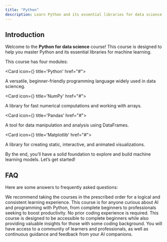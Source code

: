 ```yaml
---
title: "Python"
description: Learn Python and its essential libraries for data science.
---
```



## Introduction

Welcome to the **Python for data science** course! This course is designed to help you master Python and its essential libraries for machine learning.

This course has four modules:

<Cards>

<Card icon={<FaPython className="text-purple-300" />} title='Python' href="#">

A versatile, beginner-friendly programming language widely used in data scienceg.

</Card>

<Card icon={<SiNumpy className="text-blue-300" />} title='NumPy' href="#">

A library for fast numerical computations and working with arrays.

</Card>

<Card icon={<SiPandas />} title='Pandas'  href="#">

A tool for data manipulation and analysis using DataFrames.

</Card>

<Card icon={<SiPandas />} title='Matplotlib'  href="#">

A library for creating static, interactive, and animated visualizations.

</Card>

</Cards>

By the end, you’ll have a solid foundation to explore and build machine learning models. Let’s get started!

## FAQ

Here are some answers to frequently asked questions:

<Accordions>
  <Accordion title="Do I need to take the courses in a specific order?">
    We recommend taking the courses in the prescribed order for a logical and
    consistent learning experience.
  </Accordion>
  <Accordion title="Who is this course for?">
    This course is for anyone curious about AI and programming with Python, from
    complete beginners to professionals seeking to boost productivity.
  </Accordion>
  <Accordion title="Do I need prior coding experience?">
    No prior coding experience is required. This course is designed to be
    accessible to complete beginners while also providing valuable insights for
    those with some coding background.
  </Accordion>
  <Accordion title="What kind of support will I have during the course?">
    You will have access to a community of learners and professionals, as well
    as continuous guidance and feedback from your AI companions.
  </Accordion>
</Accordions>

